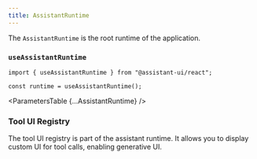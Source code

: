```yaml
---
title: AssistantRuntime
---
```



The `AssistantRuntime` is the root runtime of the application.

### `useAssistantRuntime`

```tsx
import { useAssistantRuntime } from "@assistant-ui/react";

const runtime = useAssistantRuntime();
```

<ParametersTable {...AssistantRuntime} />

### Tool UI Registry

The tool UI registry is part of the assistant runtime. It allows you to display custom UI for tool calls, enabling generative UI.
